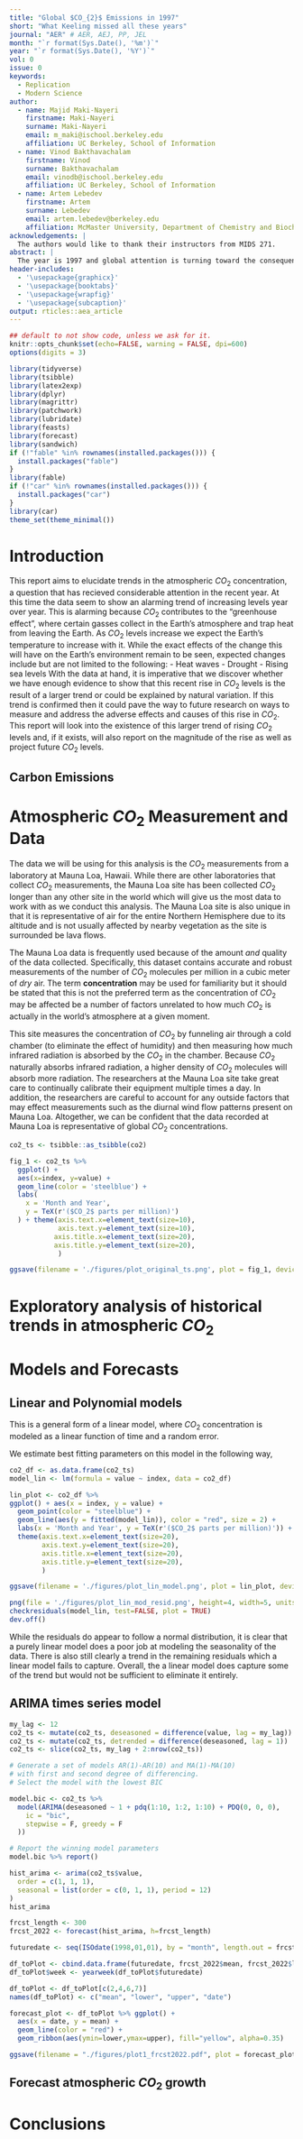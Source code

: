 ```yaml
---
title: "Global $CO_{2}$ Emissions in 1997"
short: "What Keeling missed all these years"
journal: "AER" # AER, AEJ, PP, JEL
month: "`r format(Sys.Date(), '%m')`"
year: "`r format(Sys.Date(), '%Y')`"
vol: 0
issue: 0
keywords:
  - Replication
  - Modern Science
author:
  - name: Majid Maki-Nayeri
    firstname: Maki-Nayeri
    surname: Maki-Nayeri
    email: m_maki@ischool.berkeley.edu
    affiliation: UC Berkeley, School of Information
  - name: Vinod Bakthavachalam
    firstname: Vinod
    surname: Bakthavachalam
    email: vinodb@ischool.berkeley.edu
    affiliation: UC Berkeley, School of Information
  - name: Artem Lebedev
    firstname: Artem 
    surname: Lebedev
    email: artem.lebedev@berkeley.edu
    affiliation: McMaster University, Department of Chemistry and Biochemistry
acknowledgements: | 
  The authors would like to thank their instructors from MIDS 271.
abstract: | 
  The year is 1997 and global attention is turning toward the consequences of human-actions in our environmental system. The IPCC has been in existence and studying these trends for more than ten years, and has released its second assessment report in 1995. In this report, the IPCC notes that the balance of the evidence suggests that human-actions play a role in the changing climate. Although, there is little political will to change this activity, neither have global progressive and conservative politicians broken into clear partisan camps. Here, we assess data from the Mona Loa observatory to describe and predict global $CO_{2}$ concentrations under several possible scenarios. What we find, when we run the analysis, is going to be grim.
header-includes: 
  - '\usepackage{graphicx}'
  - '\usepackage{booktabs}'
  - '\usepackage{wrapfig}'
  - '\usepackage{subcaption}'
output: rticles::aea_article
---
```


```r
## default to not show code, unless we ask for it.
knitr::opts_chunk$set(echo=FALSE, warning = FALSE, dpi=600)
options(digits = 3)
```


```r
library(tidyverse)
library(tsibble)
library(latex2exp)
library(dplyr)
library(magrittr)
library(patchwork)
library(lubridate)
library(feasts)
library(forecast)
library(sandwich)
if (!"fable" %in% rownames(installed.packages())) {
  install.packages("fable")
}
library(fable)
if (!"car" %in% rownames(installed.packages())) {
  install.packages("car")
}
library(car)
theme_set(theme_minimal())
```

# Introduction

This report aims to elucidate trends in the atmospheric $CO_2$ concentration, a question that has recieved considerable attention in the recent year. 
 At this time the data seem to show an alarming trend of increasing  levels year over year. This is alarming because $CO_2$ contributes to the "greenhouse effect", where certain gasses collect in the Earth's atmosphere and trap heat from leaving the Earth. As $CO_2$ levels increase we expect the Earth's temperature to increase with it. While the exact effects of the change this will have on the Earth's environment remain to be seen, expected changes include but are not limited to the following:
- Heat waves
- Drought
- Rising sea levels
With the data at hand, it is imperative that we discover whether we have enough evidence to show that this recent rise in $CO_2$ levels is the result of a larger trend or could be explained by natural variation. If this trend is confirmed then it could pave the way to future research on ways to measure and address the adverse effects and causes of this rise in $CO_2$. This report will look into the existence of this larger trend of rising $CO_2$ levels and, if it exists, will also report on the magnitude of the rise as well as project future $CO_2$ levels.

## Carbon Emissions 
\textcolor{red}{What are are carbon emissions, and why should anyone care about them? Briefly review what is known about the relationship between the burning of fossil fuels, atmospheric $CO_{2}$}
\textcolor{red}{What is the current understanding of the linkage between atmospheric $CO_{2}$ and global average temperatures.}

# Atmospheric $CO_{2}$ Measurement and Data 

The data we will be using for this analysis is the $CO_2$ measurements from a laboratory at Mauna Loa, Hawaii. While there are other laboratories that collect $CO_2$ measurements, the Mauna Loa site has been collected $CO_2$ longer than any other site in the world which will give us the most data to work with as we conduct this analysis. The Mauna Loa site is also unique in that it is representative of air for the entire Northern Hemisphere due to its altitude and is not usually affected by nearby vegetation as the site is surrounded be lava flows.

The Mauna Loa data is frequently used because of the amount *and* quality of the data collected. Specifically, this dataset contains accurate and robust measurements of the number of $CO_2$ molecules per million in a cubic meter of *dry* air. The term **concentration** may be used for familiarity but it should be stated that this is not the preferred term as the concentration of $CO_2$ may be affected be a number of factors unrelated to how much $CO_2$ is actually in the world's atmosphere at a given moment.

This site measures the concentration of $CO_2$ by funneling air through a cold chamber (to eliminate the effect of humidity) and then measuring how much infrared radiation is absorbed by the $CO_2$ in the chamber. Because $CO_2$ naturally absorbs infrared radiation, a higher density of $CO_2$ molecules will absorb more radiation. The researchers at the Mauna Loa site take great care to continually calibrate their equipment multiple times a day. In addition, the researchers are careful to account for any outside factors that may effect measurements such as the diurnal wind flow patterns present on Mauna Loa. Altogether, we can be confident that the data recorded at Mauna Loa is representative of global $CO_2$ concentrations.

```r
co2_ts <- tsibble::as_tsibble(co2)
```

```r
fig_1 <- co2_ts %>%
  ggplot() + 
  aes(x=index, y=value) + 
  geom_line(color = 'steelblue') +
  labs(
    x = 'Month and Year',
    y = TeX(r'($CO_2$ parts per million)')
  ) + theme(axis.text.x=element_text(size=10), 
            axis.text.y=element_text(size=10), 
           axis.title.x=element_text(size=20),
           axis.title.y=element_text(size=20),
            )

ggsave(filename = './figures/plot_original_ts.png', plot = fig_1, device = "png", units = c("in"), height=5, width=10)
```

# Exploratory analysis of historical trends in atmospheric $CO_{2}$
\begingroup
\setlength{\intextsep}{12pt}
\setlength{\columnsep}{12pt}
\begin{wrapfigure}[17]{l}{0.5\textwidth}
    \centering\includegraphics[width=1\linewidth]{./figures/plot_original_ts.png}
    \caption{Historic trend in monthly mean [$CO_2$]\label{fig:carbon}}
    \begin{figurenotes}
      $CO_2$ concentration exhibits accelerating growth, with strong seasonal oscillations. These patterns point to the need of de-seasoning and de-trending before further analysis.
    \end{figurenotes}
\end{wrapfigure}
\par
\textcolor{red}{Description how, where and why the data is generated}
\par
\textcolor{red}{Investigate the trend, seasonal and irregular elements. Trends both in levels and growth rates should be discussed}
\par
\textcolor{blue}{Atmospheric carbon is plotted in \autoref{fig:carbon}, and shows some worrying trends. Just look at how wobbly that line is. How is it possible that we are not living in a simulation, when the lines that plots monthly average $CO_{2}$ looks like this?}
\par
\endgroup

# Models and Forecasts 
\textcolor{blue}{While these plots might be compelling, it is often challenging to learn the exact nature of a time serires process from only these overview, "time vs. outcome" style of plots. In this section, we present evaluate two classes models to assess which time series model is most appropriate to use. }

## Linear and Polynomial models 

\textcolor{red}{Fit a linear time trend model to the `co2` series, and examine the characteristics of the residuals. Compare this to a quadratic time trend model. Discuss whether a logarithmic transformation of the data would be appropriate. Fit a polynomial time trend model that incorporates seasonal dummy variables, and use this model to generate forecasts to the year 2020.}

\begin{equation}
\label{eq:one}
\text{CO}_{2} = \phi_{0} + \phi_{1}t + \epsilon_{eit}
\end{equation} 

\textcolor{red}{ writing out a model allows you to reference what models your forecasts are being generated from. We will be expecting such a declaration in your reports.}

This is a general form of a linear model, where $CO_{2}$ concentration is modeled as a linear function of time and a random error.

We estimate best fitting parameters on this model in the following way, 

```r
co2_df <- as.data.frame(co2_ts)
model_lin <- lm(formula = value ~ index, data = co2_df)
```

```r
lin_plot <- co2_df %>%
ggplot() + aes(x = index, y = value) +
  geom_point(color = "steelblue") +
  geom_line(aes(y = fitted(model_lin)), color = "red", size = 2) +
  labs(x = 'Month and Year', y = TeX(r'($CO_2$ parts per million)')) +
  theme(axis.text.x=element_text(size=20), 
        axis.text.y=element_text(size=20), 
        axis.title.x=element_text(size=20),
        axis.title.y=element_text(size=20),
        )

ggsave(filename = './figures/plot_lin_model.png', plot = lin_plot, device = "png", units = c("in"), height= 4, width=5)
```

```r
png(file = './figures/plot_lin_mod_resid.png', height=4, width=5, units = c("in"), res = 600)
checkresiduals(model_lin, test=FALSE, plot = TRUE)
dev.off()
```
\begin{figure}[htbp]
  \centering
  \begin{subfigure}[t]{0.45\textwidth}
    \centering
    \includegraphics[width=\textwidth]{./figures/plot_lin_model.png}
    \caption{Linear model and the underliying data for [$CO_2$] \label{fig:lin_model}}
  \end{subfigure}
  \begin{subfigure}[t]{0.45\textwidth}
    \centering
    \includegraphics[width=\textwidth]{./figures/plot_lin_mod_resid.png}
    \caption{Diagnostic plots for residuals of the linear model\label{fig:lin_model_resid}}
  \end{subfigure}
  \caption{Linear model\label{fig:lin_mods}}
\end{figure}


While the residuals do appear to follow a normal distribution, it is clear that a purely linear model does a poor job at modeling the seasonality of the data. There is also still clearly a trend in the remaining residuals which a linear model fails to capture. Overall, the a linear model does capture some of the trend but would not be sufficient to eliminate it entirely.

## ARIMA times series model

\textcolor{red}{Following all appropriate steps, choose an ARIMA model to fit to the series. Discuss the characteristics of your model and how you selected between alternative ARIMA specifications. Use your model (or models) to generate forecasts to the year 2022. }

```r
my_lag <- 12
co2_ts <- mutate(co2_ts, deseasoned = difference(value, lag = my_lag))
co2_ts <- mutate(co2_ts, detrended = difference(deseasoned, lag = 1))
co2_ts <- slice(co2_ts, my_lag + 2:nrow(co2_ts))
```

```r
# Generate a set of models AR(1)-AR(10) and MA(1)-MA(10)
# with first and second degree of differencing.
# Select the model with the lowest BIC

model.bic <- co2_ts %>%
  model(ARIMA(deseasoned ~ 1 + pdq(1:10, 1:2, 1:10) + PDQ(0, 0, 0),
    ic = "bic",
    stepwise = F, greedy = F
  ))

# Report the winning model parameters
model.bic %>% report()
```

```r
hist_arima <- arima(co2_ts$value,
  order = c(1, 1, 1),
  seasonal = list(order = c(0, 1, 1), period = 12)
)
hist_arima
```

```r
frcst_length <- 300
frcst_2022 <- forecast(hist_arima, h=frcst_length)
```


```r
futuredate <- seq(ISOdate(1998,01,01), by = "month", length.out = frcst_length)

df_toPlot <- cbind.data.frame(futuredate, frcst_2022$mean, frcst_2022$lower, frcst_2022$upper)
df_toPlot$week <- yearweek(df_toPlot$futuredate)

df_toPlot <- df_toPlot[c(2,4,6,7)]
names(df_toPlot) <- c("mean", "lower", "upper", "date")

forecast_plot <- df_toPlot %>% ggplot() + 
  aes(x = date, y = mean) +
  geom_line(color = "red") + 
  geom_ribbon(aes(ymin=lower,ymax=upper), fill="yellow", alpha=0.35)

ggsave(filename = "./figures/plot1_frcst2022.pdf", plot = forecast_plot, device = "pdf", units = c("in"), height = 4, width = 10)
```


\begin{figure}[ht]
  \includegraphics[width=.8\linewidth]{./figures/plot1_frcst2022.pdf}
  \caption{Forecast for future CO2 concentration \label{fig:frcst2y}}
  \begin{figurenotes}
    Residuals appear to be white noise
  \end{figurenotes}
\end{figure}

## Forecast atmospheric $CO_{2}$ growth

\textcolor{red}{Generate predictions for when atmospheric CO2 is expected to be at 420 ppm and 500 ppm levels for the first and final times (consider prediction intervals as well as point estimates in your answer). Generate a prediction for atmospheric CO2 levels in the year 2100. How confident are you that these will be accurate predictions?}

# Conclusions 

\textcolor{red}{What to conclude is unclear. }

\bibliographystyle{aea}
\bibliography{references}

\appendix
\section{Appendix: Model Robustness}

\textcolor{red}{While the most plausible model that we estimate is reported in the main, "Modeling" section, in this appendix to the article we examine alternative models. Here, our intent is to provide a skeptic that does not accept our assessment of this model as an ARIMA of order (1,2,3) an understanding of model forecasts under alternative scenarios. }
